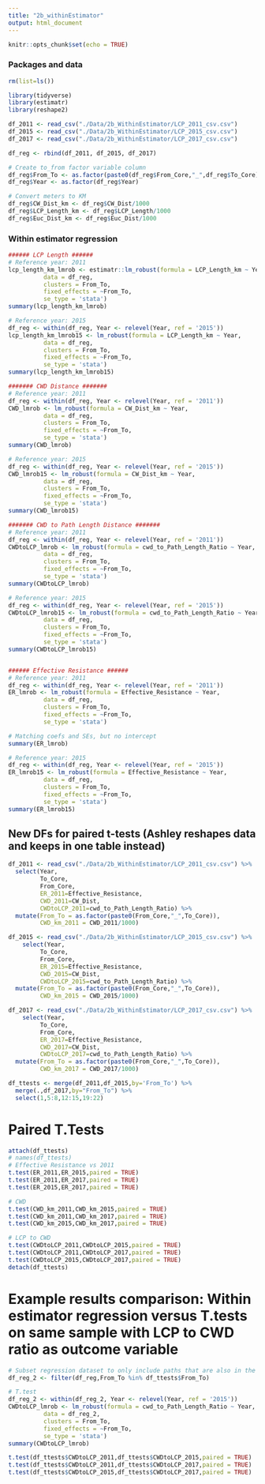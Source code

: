 ```yaml
---
title: "2b_withinEstimator"
output: html_document
---
```


```r
knitr::opts_chunk$set(echo = TRUE)
```

### Packages and data
```r
rm(list=ls())

library(tidyverse)
library(estimatr)
library(reshape2)

df_2011 <- read_csv("./Data/2b_WithinEstimator/LCP_2011_csv.csv")
df_2015 <- read_csv("./Data/2b_WithinEstimator/LCP_2015_csv.csv")
df_2017 <- read_csv("./Data/2b_WithinEstimator/LCP_2017_csv.csv")

df_reg <- rbind(df_2011, df_2015, df_2017)

# Create to_from factor variable column
df_reg$From_To <- as.factor(paste0(df_reg$From_Core,"_",df_reg$To_Core))
df_reg$Year <- as.factor(df_reg$Year)

# Convert meters to KM
df_reg$CW_Dist_km <- df_reg$CW_Dist/1000
df_reg$LCP_Length_km <- df_reg$LCP_Length/1000
df_reg$Euc_Dist_km <- df_reg$Euc_Dist/1000

```

### Within estimator regression
```r

###### LCP Length ######
# Reference year: 2011
lcp_length_km_lmrob <- estimatr::lm_robust(formula = LCP_Length_km ~ Year,
          data = df_reg,
          clusters = From_To,
          fixed_effects = ~From_To,
          se_type = 'stata')
summary(lcp_length_km_lmrob)

# Reference year: 2015
df_reg <- within(df_reg, Year <- relevel(Year, ref = '2015'))
lcp_length_km_lmrob15 <- lm_robust(formula = LCP_Length_km ~ Year,
          data = df_reg,
          clusters = From_To,
          fixed_effects = ~From_To,
          se_type = 'stata')
summary(lcp_length_km_lmrob15)

####### CWD Distance #######
# Reference year: 2011
df_reg <- within(df_reg, Year <- relevel(Year, ref = '2011'))
CWD_lmrob <- lm_robust(formula = CW_Dist_km ~ Year,
          data = df_reg,
          clusters = From_To,
          fixed_effects = ~From_To,
          se_type = 'stata')
summary(CWD_lmrob)

# Reference year: 2015
df_reg <- within(df_reg, Year <- relevel(Year, ref = '2015'))
CWD_lmrob15 <- lm_robust(formula = CW_Dist_km ~ Year,
          data = df_reg,
          clusters = From_To,
          fixed_effects = ~From_To,
          se_type = 'stata')
summary(CWD_lmrob15)

####### CWD to Path Length Distance #######
# Reference year: 2011
df_reg <- within(df_reg, Year <- relevel(Year, ref = '2011'))
CWDtoLCP_lmrob <- lm_robust(formula = cwd_to_Path_Length_Ratio ~ Year,
          data = df_reg,
          clusters = From_To,
          fixed_effects = ~From_To,
          se_type = 'stata')
summary(CWDtoLCP_lmrob)

# Reference year: 2015
df_reg <- within(df_reg, Year <- relevel(Year, ref = '2015'))
CWDtoLCP_lmrob15 <- lm_robust(formula = cwd_to_Path_Length_Ratio ~ Year,
          data = df_reg,
          clusters = From_To,
          fixed_effects = ~From_To,
          se_type = 'stata')
summary(CWDtoLCP_lmrob15)


###### Effective Resistance ######
# Reference year: 2011
df_reg <- within(df_reg, Year <- relevel(Year, ref = '2011'))
ER_lmrob <- lm_robust(formula = Effective_Resistance ~ Year,
          data = df_reg,
          clusters = From_To,
          fixed_effects = ~From_To,
          se_type = 'stata')

# Matching coefs and SEs, but no intercept
summary(ER_lmrob)

# Reference year: 2015
df_reg <- within(df_reg, Year <- relevel(Year, ref = '2015'))
ER_lmrob15 <- lm_robust(formula = Effective_Resistance ~ Year,
          data = df_reg,
          clusters = From_To,
          fixed_effects = ~From_To,
          se_type = 'stata')
summary(ER_lmrob15)

```


## New DFs for paired t-tests (Ashley reshapes data and keeps in one table instead)
```r

df_2011 <- read_csv("./Data/2b_WithinEstimator/LCP_2011_csv.csv") %>%
  select(Year,
         To_Core,
         From_Core,
         ER_2011=Effective_Resistance,
         CWD_2011=CW_Dist,
         CWDtoLCP_2011=cwd_to_Path_Length_Ratio) %>%
  mutate(From_To = as.factor(paste0(From_Core,"_",To_Core)),
         CWD_km_2011 = CWD_2011/1000)

df_2015 <- read_csv("./Data/2b_WithinEstimator/LCP_2015_csv.csv") %>%
    select(Year,
         To_Core,
         From_Core,
         ER_2015=Effective_Resistance,
         CWD_2015=CW_Dist,
         CWDtoLCP_2015=cwd_to_Path_Length_Ratio) %>%
  mutate(From_To = as.factor(paste0(From_Core,"_",To_Core)),
         CWD_km_2015 = CWD_2015/1000)

df_2017 <- read_csv("./Data/2b_WithinEstimator/LCP_2017_csv.csv") %>%
    select(Year,
         To_Core,
         From_Core,
         ER_2017=Effective_Resistance,
         CWD_2017=CW_Dist,
         CWDtoLCP_2017=cwd_to_Path_Length_Ratio) %>%
  mutate(From_To = as.factor(paste0(From_Core,"_",To_Core)),
         CWD_km_2017 = CWD_2017/1000)

df_ttests <- merge(df_2011,df_2015,by='From_To') %>%
  merge(.,df_2017,by="From_To") %>%
  select(1,5:8,12:15,19:22)

```

# Paired T.Tests
```r

attach(df_ttests)
# names(df_ttests)
# Effective Resistance vs 2011
t.test(ER_2011,ER_2015,paired = TRUE)
t.test(ER_2011,ER_2017,paired = TRUE)
t.test(ER_2015,ER_2017,paired = TRUE)

# CWD
t.test(CWD_km_2011,CWD_km_2015,paired = TRUE)
t.test(CWD_km_2011,CWD_km_2017,paired = TRUE)
t.test(CWD_km_2015,CWD_km_2017,paired = TRUE)

# LCP to CWD
t.test(CWDtoLCP_2011,CWDtoLCP_2015,paired = TRUE)
t.test(CWDtoLCP_2011,CWDtoLCP_2017,paired = TRUE)
t.test(CWDtoLCP_2015,CWDtoLCP_2017,paired = TRUE)
detach(df_ttests)
```

# Example results comparison: Within estimator regression versus T.tests on same sample with LCP to CWD ratio as outcome variable
```r

# Subset regression dataset to only include paths that are also in the df_ttests set of From_To paths
df_reg_2 <- filter(df_reg,From_To %in% df_ttests$From_To)

# T.test
df_reg_2 <- within(df_reg_2, Year <- relevel(Year, ref = '2015'))
CWDtoLCP_lmrob <- lm_robust(formula = cwd_to_Path_Length_Ratio ~ Year,
          data = df_reg_2,
          clusters = From_To,
          fixed_effects = ~From_To,
          se_type = 'stata')
summary(CWDtoLCP_lmrob)

t.test(df_ttests$CWDtoLCP_2011,df_ttests$CWDtoLCP_2015,paired = TRUE)
t.test(df_ttests$CWDtoLCP_2011,df_ttests$CWDtoLCP_2017,paired = TRUE)
t.test(df_ttests$CWDtoLCP_2015,df_ttests$CWDtoLCP_2017,paired = TRUE)
```


